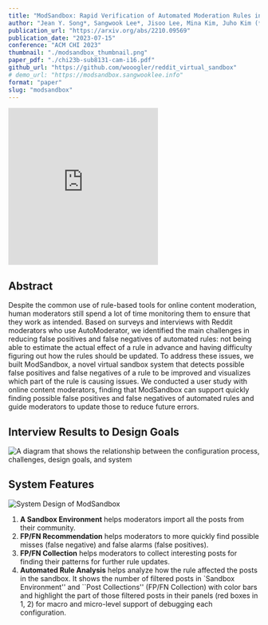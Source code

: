 ```yaml
---
title: "ModSandbox: Rapid Verification of Automated Moderation Rules in an Online Community"
author: "Jean Y. Song*, Sangwook Lee*, Jisoo Lee, Mina Kim, Juho Kim (*equal contribution)"
publication_url: "https://arxiv.org/abs/2210.09569"
publication_date: "2023-07-15"
conference: "ACM CHI 2023"
thumbnail: "./modsandbox_thumbnail.png"
paper_pdf: "./chi23b-sub8131-cam-i16.pdf"
github_url: "https://github.com/wooogler/reddit_virtual_sandbox"
# demo_url: "https://modsandbox.sangwooklee.info"
format: "paper"
slug: "modsandbox"
---
```


<iframe
  height='315'
  src='https://www.youtube.com/embed/7NGrx35mDXY'
  title='ModSandbox Presentation Video'
  frameborder='0'
  allow='accelerometer; autoplay; clipboard-write; encrypted-media; gyroscope; picture-in-picture'
  allowfullscreen
  className='w-full'
></iframe>

## Abstract

Despite the common use of rule-based tools for online content moderation,
human moderators still spend a lot of time monitoring them to ensure that they work as intended.
Based on surveys and interviews with Reddit moderators who use AutoModerator,
we identified the main challenges in reducing false positives and false negatives of automated rules:
not being able to estimate the actual effect of a rule in advance and having difficulty figuring out how the rules should be updated.
To address these issues, we built ModSandbox,
a novel virtual sandbox system that detects possible false positives and false negatives of a rule to be improved and visualizes which part of the rule is causing issues.
We conducted a user study with online content moderators,
finding that ModSandbox can support quickly finding possible false positives and false negatives of automated rules and guide moderators to update those to reduce future errors.

## Interview Results to Design Goals

![A diagram that shows the relationship between the configuration process, challenges, design goals, and system](./system_design.png)

## System Features

![System Design of ModSandbox](./system.png)

1. **A Sandbox Environment** helps moderators import all the posts from their community.
2. **FP/FN Recommendation** helps moderators to more quickly find possible misses (false negative) and false alarms (false positives).
3. **FP/FN Collection** helps moderators to collect interesting posts for finding their patterns for further rule updates.
4. **Automated Rule Analysis** helps analyze how the rule affected the posts in the sandbox. It shows the number of filtered posts in `Sandbox Environment'' and ``Post Collections'' (FP/FN Collection) with color bars and highlight the part of those filtered posts in their panels (red boxes in 1, 2) for macro and micro-level support of debugging each configuration.

